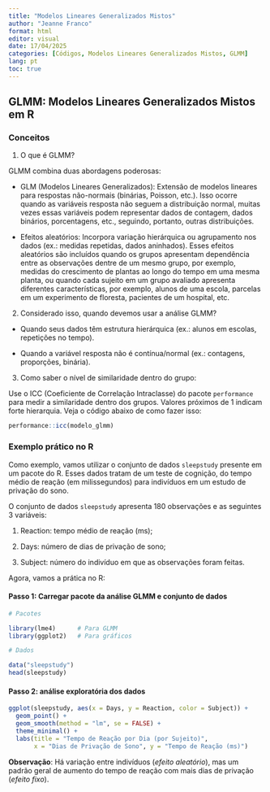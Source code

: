 ---
title: "Modelos Lineares Generalizados Mistos"
author: "Jeanne Franco"
format: html
editor: visual
date: 17/04/2025
categories: [Códigos, Modelos Lineares Generalizados Mistos, GLMM]
lang: pt
toc: true
---

## GLMM: Modelos Lineares Generalizados Mistos em R

### Conceitos

1.  O que é GLMM?

GLMM combina duas abordagens poderosas:

-   GLM (Modelos Lineares Generalizados): Extensão de modelos lineares para respostas não-normais (binárias, Poisson, etc.). Isso ocorre quando as variáveis resposta não seguem a distribuição normal, muitas vezes essas variáveis podem representar dados de contagem, dados binários, porcentagens, etc., seguindo, portanto, outras distribuições.

-   Efeitos aleatórios: Incorpora variação hierárquica ou agrupamento nos dados (ex.: medidas repetidas, dados aninhados). Esses efeitos aleatórios são incluídos quando os grupos apresentam dependência entre as observações dentre de um mesmo grupo, por exemplo, medidas do crescimento de plantas ao longo do tempo em uma mesma planta, ou quando cada sujeito em um grupo avaliado apresenta diferentes características, por exemplo, alunos de uma escola, parcelas em um experimento de floresta, pacientes de um hospital, etc.

2.  Considerado isso, quando devemos usar a análise GLMM?

-   Quando seus dados têm estrutura hierárquica (ex.: alunos em escolas, repetições no tempo).

-   Quando a variável resposta não é contínua/normal (ex.: contagens, proporções, binária).

3.  Como saber o nível de similaridade dentro do grupo:

Use o ICC (Coeficiente de Correlação Intraclasse) do pacote `performance` para medir a similaridade dentro dos grupos. Valores próximos de 1 indicam forte hierarquia. Veja o código abaixo de como fazer isso:

``` r
performance::icc(modelo_glmm)
```

### Exemplo prático no R

Como exemplo, vamos utilizar o conjunto de dados `sleepstudy` presente em um pacote do R. Esses dados tratam de um teste de cognição, do tempo médio de reação (em milissegundos) para indivíduos em um estudo de privação do sono.

O conjunto de dados `sleepstudy` apresenta 180 observações e as seguintes 3 variáveis:

1.  Reaction: tempo médio de reação (ms);

2.  Days: número de dias de privação de sono;

3.  Subject: número do indivíduo em que as observações foram feitas.

Agora, vamos a prática no R:

#### **Passo 1: Carregar pacote da análise GLMM e conjunto de dados**

```{r, message=FALSE, warning=FALSE}
# Pacotes

library(lme4)      # Para GLMM
library(ggplot2)   # Para gráficos

# Dados

data("sleepstudy")
head(sleepstudy)
```

#### **Passo 2: análise exploratória dos dados**

```{r, message=FALSE, warning=FALSE}
ggplot(sleepstudy, aes(x = Days, y = Reaction, color = Subject)) +
  geom_point() +
  geom_smooth(method = "lm", se = FALSE) +
  theme_minimal() +
  labs(title = "Tempo de Reação por Dia (por Sujeito)",
       x = "Dias de Privação de Sono", y = "Tempo de Reação (ms)")
```

**Observação**: Há variação entre indivíduos (*efeito aleatório*), mas um padrão geral de aumento do tempo de reação com mais dias de privação (*efeito fixo*).

#### 
